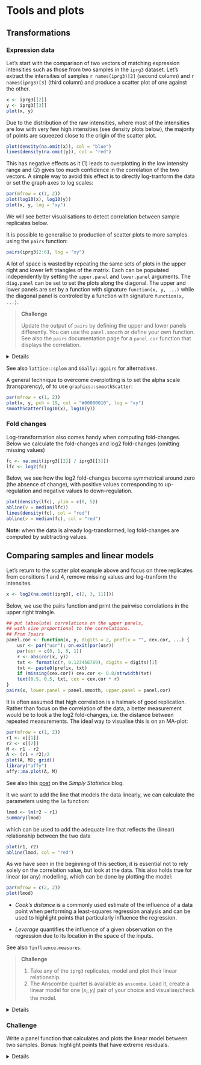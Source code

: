 # Tools and plots

## Transformations

### Expression data

Let's start with the comparison of two vectors of matching expression
intensities such as those from two samples in the `iprg3`
dataset. Let's extract the intensities of samples `r names(iprg3)[2]`
(second column) and `r names(iprg3)[3]` (third column) and produce a
scatter plot of one against the other.

```r
x <- iprg3[[2]]
y <- iprg3[[3]]
plot(x, y)
```

Due to the distribution of the raw intensities, where most of the
intensities are low with very few high intensities (see density plots
below), the majority of points are squeezed close to the origin of the
scatter plot.

```r
plot(density(na.omit(x)), col = "blue")
lines(density(na.omit(y)), col = "red")
```

This has negative effects as it (1) leads to overplotting in the low
intensity range and (2) gives too much confidence in the correlation
of the two vectors. A simple way to avoid this effect is to directly
log-tranform the data or set the graph axes to log scales:

```r
par(mfrow = c(1, 2))
plot(log10(x), log10(y))
plot(x, y, log = "xy")
```

We will see better visualisations to detect correlation between sample
replicates below.

It is possible to generalise to production of scatter plots to more
samples using the `pairs` function:

```r
pairs(iprg3[2:6], log = "xy")
```

A lot of space is wasted by repeating the same sets of plots in the
upper right and lower left triangles of the matrix. Each can be
populated independently by setting the `upper.panel` and `lower.panel`
arguments. The `diag.panel` can be set to set the plots along the
diagonal. The upper and lower panels are set by a function with
signature `function(x, y, ...)` while the diagonal panel is controled
by a function with signature `function(x, ...)`.

> **Challenge**
>
> Update the output of `pairs` by defining the upper and lower panels
> differently. You can use the `panel.smooth` or define your own
> function. See also the `pairs` documentation page for a `panel.cor`
> function that displays the correlation.

<details>
```r
my.panel <- function(x, y, ...) {
	points(x, y, col = "#00000030", ...)
	grid()
	abline(0, 1, col = "red")
}
pairs(iprg3[, 2:5], upper.panel = my.panel, log = "xy")
```
</details>

See also `lattice::splom` and `GGally::ggairs` for alternatives.

A general technique to overcome overplotting is to set the alpha scale
(transparency), of to use `graphics::smoothScatter`:

```r
par(mfrow = c(1, 2))
plot(x, y, pch = 19, col = "#00000010", log = "xy")
smoothScatter(log10(x), log10(y))
```

### Fold changes

Log-transformation also comes handy when computing fold-changes. Below
we calculate the fold-changes and log2 fold-changes (omitting missing
values)

```r
fc <- na.omit(iprg3[[2]] / iprg3[[3]])
lfc <- log2(fc)
```

Below, we see how the log2 fold-changes become symmetrical around zero
(the absence of change), with positive values corresponding to
up-regulation and negative values to down-regulation.

```r
plot(density(lfc), ylim = c(0, 5))
abline(v = median(lfc))
lines(density(fc), col = "red")
abline(v = median(fc), col = "red")
```

**Note**: when the data is already log-transformed, log fold-changes
are computed by subtracting values.

## Comparing samples and linear models

Let's return to the scatter plot example above and focus on three
replicates from consitions 1 and 4, remove missing values and
log-tranform the intensites.


```r
x <- log2(na.omit(iprg3[, c(2, 3, 11)]))
```

Below, we use the pairs function and print the pairwise correlations
in the upper right traingle.

```r
## put (absolute) correlations on the upper panels,
## with size proportional to the correlations.
## From ?pairs
panel.cor <- function(x, y, digits = 2, prefix = "", cex.cor, ...) {
	usr <- par("usr"); on.exit(par(usr))
	par(usr = c(0, 1, 0, 1))
	r <- abs(cor(x, y))
	txt <- format(c(r, 0.123456789), digits = digits)[1]
	txt <- paste0(prefix, txt)
	if (missing(cex.cor)) cex.cor <- 0.8/strwidth(txt)
	text(0.5, 0.5, txt, cex = cex.cor * r)
}
pairs(x, lower.panel = panel.smooth, upper.panel = panel.cor)
```

It is often assumed that high correlation is a halmark of good
replication. Rather than focus on the correlation of the data, a
better measurement would be to look a the log2 fold-changes, i.e. the
distance between repeated measurements. The ideal way to visualise
this is on an MA-plot:


```r
par(mfrow = c(1, 2))
r1 <- x[[1]]
r2 <- x[[2]]
M <- r1 - r2
A <- (r1 + r2)/2
plot(A, M); grid()
library("affy")
affy::ma.plot(A, M)
```

See also this
[post](http://simplystatistics.org/2015/08/12/correlation-is-not-a-measure-of-reproducibility/)
on the *Simply Statistics* blog.

It we want to add the line that models the data linearly, we can
calculate the parameters using the `lm` function:

```r
lmod <- lm(r2 ~ r1)
summary(lmod)
```

which can be used to add the adequate line that reflects the (linear)
relationship between the two data

```r
plot(r1, r2)
abline(lmod, col = "red")
```

As we have seen in the beginning of this section, it is essential not
to rely solely on the correlation value, but look at the data. This
also holds true for linear (or any) modelling, which can be done by
plotting the model:

```r
par(mfrow = c(2, 2))
plot(lmod)
```

* *Cook's distance* is a commonly used estimate of the influence of a
  data point when performing a least-squares regression analysis and
  can be used to highlight points that particularly influence the
  regression.

* *Leverage* quantifies the influence of a given observation on the
  regression due to its location in the space of the inputs.

See also `?influence.measures`.

> **Challenge**
>
> 1. Take any of the `iprg3` replicates, model and plot their linear
>    relationship.
> 2. The Anscombe quartet is available as `anscombe`. Load it, create
>    a linear model for one $(x_i, y_i)$ pair of your choice and
>    visualise/check the model.

<details>
```r
x3 <- anscombe[, 3]
y3 <- anscombe[, 7]
lmod <- lm(y3 ~ x3)
summary(lmod)
par(mfrow = c(2, 2))
plot(lmod)
```
</details>


### Challenge {-}

Write a panel function that calculates and plots the linear model
between two samples. Bonus: highlight points that have extreme
residuals.

<details>
```r
my.panel <- function(x, y, ...) {
	sel <- !is.na(x) & !is.na(y)
	x <- x[sel]
	y <- y[sel]
	lmod <- lm(y ~ x)
	r <- residuals(lmod)/predict(lmod)
	q1 <- quantile(r, 0.01)
	q2 <- quantile(r, 0.99)
	inq <- r > q1 & r < q2
	points(x, y, col = ifelse(inq, "black", "steelblue"))
	grid()
	abline(lmod, col = "red")
}
pairs(log10(iprg3[, 2:5]), upper.panel = my.panel)
```
<details>

## Plots for statistical analyses

### P-value distributions

Let's use the `ALL_bclneg` dataset, that we already have analysed with
`r Biocpkg("limma")` in the *Data* chapter.

Whenever performing a statistical test, it is important to quality
check the distribution of non-adjusted p-values. Below, we see an
enrichment of small p-values, as opposed to a uniform distribution to
be expected under the null hypothesis of absence of changes between
groups.

```r
fvarLabels(ALL_bcrneg)
hist(fData(ALL_bcrneg)$P.Value)
```

The histograms below illustrate [other
distributions](http://varianceexplained.org/statistics/interpreting-pvalue-histogram/)
to beware of.

![](./img/plot_melted-1.png)

Another important visualisation for statistical results are the
*Volcano plots*, that show the relationship between the significance
of the individual tests (adjusted p-values) and their magnitude of the
effect (log2 fold-changes).


### Volcano plot


```r
lfc <- fData(ALL_bcrneg)$logFC
bh <- fData(ALL_bcrneg)$adj.P.Val
plot(lfc, -log10(bh),
	 main = "Volcano plot",
	 xlab = expression(log[2]~fold-change),
	 ylab = expression(-log[10]~adjusted~p-value))
grid()
```

The volcano plot can further be annotated using vertical and
horizontal lines depicting thresholds of interest or points can be
colour-coded based on their interest.

```r
lfc <- fData(ALL_bcrneg)$logFC
bh <- fData(ALL_bcrneg)$adj.P.Val
sign <- abs(lfc) > 1 & bh < 0.01
plot(lfc, -log10(bh),
	 main = "Volcano plot",
	 col = ifelse(sign, "red", "black"),
	 pch = ifelse(sign, 19, 1),
	 xlab = expression(log[2]~fold-change),
	 ylab = expression(-log[10]~adjusted~p-value))
grid()
abline(v = c(-1, 1), lty = "dotted")
abline(h = -log10(0.05), lty = "dotted")
```

It is also possible to identify and label individual points on the
plot using the `identify` function

```r
i <- identify(lfc, -log10(bh), featureNames(ALL_bcrneg))
```

```r
i <- c(713L, 714L, 756L, 2456L, 7081L, 7082L, 7094L, 9823L, 10299L, 10604L)
lfc <- fData(ALL_bcrneg)$logFC
bh <- fData(ALL_bcrneg)$adj.P.Val
sign <- abs(lfc) > 1 & bh < 0.01
plot(lfc, -log10(bh),
	 main = "Volcano plot",
	 col = ifelse(sign, "red", "black"),
	 pch = ifelse(sign, 19, 1),
	 xlab = expression(log[2]~fold-change),
	 ylab = expression(-log[10]~adjusted~p-value))
grid()
abline(v = c(-1, 1), lty = "dotted")
abline(h = -log10(0.05), lty = "dotted")
text(lfc[i], -log10(bh)[i], featureNames(ALL_bcrneg)[i], pos = 2)
```

### Treating the plot as a statistic

From

> Mahbubul Majumder, Heike Hofmann & [Dianne
> Cook](http://www.dicook.org/) (2013) Validation of Visual
> Statistical Inference, Applied to Linear Models, Journal of the
> American Statistical Association, 108:503, 942-956, DOI:
> [10.1080/01621459.2013.808157](https://www.tandfonline.com/doi/full/10.1080/01621459.2013.808157?scroll=top&needAccess=true).


![](./img/uasa_a_808157_o_f0004g.jpg)

**Figure 4** Lineup plot (m = 20) using scatterplots for testing H 0:
β k = 0, where covariate Xk is continuous. One of these plots is the
plot of the actual data, and the remaining are null plots, produced by
simulating data from a null model that assumes H 0 is true. Which plot
is the most different from the others, in the sense that there is the
steepest slope? (The position of the actual data plot is provided in
Section 5.2.) The online version of this figure is in color.


> **Challenge**
>
> Randomise the BCR/ABL and NEG labels in the `ALL_bcrneg` dataset and
> repeat the statistical analysis as described in the *Data*
> chapter. Repeat this 11 times and compare the p-value histograms of
> the actual data and the randomised replicates. Can you spot the
> original data?

<details>
```r
f <- function(x) {
	require("limma")
	## randomlise groups
	fData(x) <- fData(x)[, numeric()]
	x$mol.biol <- sample(x$mol.biol)

	design <- model.matrix(~ 0 + x$mol.biol)
	colnames(design) <- c("BCR.ABL", "NEG")

	## Step1: linear model. lmFit is a wrapper around lm in R
	fit1 <- lmFit(x, design)

	## Step 2: fit contrasts: find genes that respond to estrogen
	contrast.matrix <- makeContrasts(BCR.ABL-NEG, levels = design)
	fit2 <- contrasts.fit(fit1, contrast.matrix)

	## Step3: add empirical Bayes moderation
	fit3 <- eBayes(fit2)

	## Extract results and set them to the feature data
	res <- topTable(fit3, n = Inf)
	res[, "P.Value"]
}

res <- replicate(11, f(ALL_bcrneg))
res <- cbind(res, fData(ALL_bcrneg)$P.Value)
res <- res[, sample(ncol(res))]

par(mfrow = c(3, 4))
tmp <- apply(res, 2, hist, main = "")
```
</details>

## Visualising intersections

Venn and Euler diagrams are popular representation when comparing sets
and their intersection. Two useful R packages to generate such plots
are `r CRANpkg("venneuler")` and `r Githubpkg("js229/Vennerable")`.

We will use the `crc` feature names to generate a test data:

```r
set.seed(123)
x <- replicate(3, sample(featureNames(crc), 35), simplify = FALSE)
names(x) <- LETTERS[1:3]
(v <- Venn(x))
plot(v)
```

The `r CRANpkg("UpSetR")` visualises intersections of sets as a matrix
in which the rows represent the sets and the columns represent their
intersection sizes. For each set that is part of a given intersection,
a black filled circle is placed in the corresponding matrix cell. If a
set is not part of the intersection, a light gray circle is shown. A
vertical black line connects the topmost black circle with the
bottom most black circle in each column to emphasise the column-based
relationships. The size of the intersections is shown as a bar chart
placed on top of the matrix so that each column lines up with exactly
one bar. A second bar chart showing the size of the each set is shown
to the left of the matrix.

We will first make use of the `fromList` function to convert our list
to a `UpSetR` compatible input and then generate the figure:

```r
library("UpSetR")
x2 <- fromList(x)
upset(x2)
```

The following
[tweet](https://twitter.com/ngehlenborg/status/986354574989709312) by
the author of the package illustrates how Venn and upset diagrams
relate to each other.


```r
upset(x2, order.by = "freq")
upset(x2, order.by = "degree")
upset(x2, order.by = c("freq", "degree"))
upset(x2, order.by = c("degree", "freq"))

upset(x2, sets = c("A", "B"))
upset(x2, sets = c("B", "C", "A"), keep.order = TRUE)

upset(x2, group.by = "sets")

## Add set D with a single intersection
x3 <- x2
x3$D <- 0
x3[1, "D"] <- 1
head(x3)

upset(x3)
upset(x3, empty.intersections = "on")
```

Visualising intersections with `UpSetR` shines with more that 4 sets,
as Venn diagrams become practically useless.


### Challenge {-}

Generate a bigger dataset containing 10 sets. Try to generate Venn
and upset diagrams as shown above.


```r
set.seed(123)
x <- replicate(10, sample(featureNames(crc), 35), simplify = FALSE)
names(x) <- LETTERS[1:10]
```

When the number of sets become larger, the options above, as well as
`nsets`, the number of sets (default is 5) and `nintersects`, the
number of intersectios (default is 40) becomes useful.

## Unsupervised learning

In **unsupervised learning** (UML), no labels are provided, and the
learning algorithm focuses solely on detecting structure in unlabelled
input data. One generally differentiates between

- **Clustering**, where the goal is to find homogeneous subgroups
  within the data; the grouping is based on distance between
  observations.

- **Dimensionality reduction**, where the goal is to identify patterns in
  the features of the data. Dimensionality reduction is often used to
  facilitate visualisation of the data, as well as a pre-processing
  method before supervised learning.

UML presents specific challenges and benefits:

- there is no single goal in UML
- there is generally much more unlabelled data available than labelled
  data.

Unsupervised learning techniques are paramount for exploratory data
analysis and visualisation.

## Hierarchical clustering

### How does hierarchical clustering work {-}

**Initialisation**:  Starts by assigning each of the n points its own cluster

**Iteration**

1. Find the two nearest clusters, and join them together, leading to
   n-1 clusters
2. Continue the cluster merging process until all are grouped into a
   single cluster

**Termination:** All observations are grouped within a single cluster.

```r
set.seed(42)
xr <- data.frame(x = rnorm(5),
				 y = rnorm(5))
cls <- c("red", "blue", "orange", "blue", "orange")
cls <- scales::col2hcl(cls, alpha = 0.5)
par(mfrow = c(1, 2))
plot(xr, cex = 3)
text(xr$x, xr$y, 1:5)
plot(xr, cex = 3, col = cls, pch = 19)
text(xr$x, xr$y, 1:5)
```

The results of hierarchical clustering are typically visualised along
a **dendrogram**, where the distance between the clusters is
proportional to the branch lengths.


```r
plot(hcr <- hclust(dist(xr)))
```

In R:

- Calculate the distance using `dist`, typically the Euclidean
  distance.
- Hierarchical clustering on this distance matrix using `hclust`

> Challenge
>
> Apply hierarchical clustering on the `mulvey2015norm` data and
> generate a sample dendrogram using the dedicated `plot` method as
> shown below.

<details>
```r
d <- dist(t(MSnbase::exprs(mulvey2015norm)))
hcl <- hclust(d)
hcl
plot(hcl, main = "Mulvey et al. 2016")
```
</details>

### Defining clusters {-}

After producing the hierarchical clustering result, we need to *cut
the tree (dendrogram)* at a specific height to defined the
clusters. For example, on our test dataset above, we could decide to
cut it at a distance around 15, that would produce 3 clusters, namely
the XEN samples, the late time points 72 and 48 hours, and the early
time points.

```r
plot(hcl)
abline(h = 15, col = "red")
```

In R we can us the `cutree` function to

- cut the tree at a specific height: `cutree(hcl, h = 15)`
- cut the tree to get a certain number of clusters: `cutree(hcl, k = 3)`

> Challenge
>
> - Cut the hierarchical clustering result at a height to obtain
>   4 clusters by setting `h`.
>
> - Cut the hierarchical clustering result at a height to obtain
>   4 clusters by setting directly `k`, and verify that both provide
>   the same results.
>
> - What happens if we wanted to obtain 5 clusters.

<details>
```r
plot(hcl)
abline(h = 11, col = "red")
cutree(hcl, k = 4)
cutree(hcl, h = 11)
identical(cutree(hcl, k = 4), cutree(hcl, h = 11))
plot(hcl, labels = cutree(hcl, k = 4))
```
</details>

For more advanced dendrogram visualisations, see `r CRANpkg("dendextend")`.

### Effect of distance and clustering algorithm {-}

It is important to highlight that the type of distance and the type of
clustering algorithms will affect the result. Let's observe how using
the euclidean or Pearson correlation distances between expression
profiles can fundamentally change the results.

```r
## toy example: 3 genes, 5 samples from Olga Vitek
gene1 <- c(1, 6, 2, 4, 7)
gene2 <- gene1 + 4
gene3 <- gene2/3 + c(0, 2, 0, 4, 0)
e <- rbind(gene1, gene2, gene3)
dimnames(e) <- list(paste0("gene", 1:3),
					paste0("sample", 1:5))
e
matplot(t(e), type = "b", xlab = "Samples", ylab = "Expression")
```

```r
library("bioDist")
par(mfrow = c(1, 2))
plot(hclust(euc(e)), main = "Euclidean distane")
plot(hclust(cor.dist(e)), main = "Pearson correlational distance")
```

Many of the machine learning methods that are regularly used are
sensitive to difference scales. This applies to unsupervised methods
as well as supervised methods. Below, we show how centering and
scaling the data (row-wise, hence the transposition) affects the
euclidean distance but not the Pearson correlation distance.

```r
e2 <- t(scale(t(e)))
## or manually
## e2 <- (e - rowMeans(e)) / genefilter::rowSds(e)
matplot(t(e2), type = "b", xlab = "Samples", ylab = "Expression")
par(mfrow = c(2, 2))
plot(hclust(euc(e)), main = "Euclidean distance")
plot(hclust(euc(e2)), main = "Euclidean distance (scaled/centred)")
plot(hclust(cor.dist(e)), main = "Pearson correlational distance")
plot(hclust(cor.dist(e2)), main = "Pearson correlational distance (scaled/centred)")
```

Finally, the clustering method itself (the `method` argument in
`hclust`) will also influence the results:

```r
ALL_sign <- ALL_bcrneg[fData(ALL_bcrneg)$adj.P.Val < 0.005, ]
par(mfrow = c(1, 3))
plot(hclust(dist(ALL_sign), method = "complete"))
plot(hclust(dist(ALL_sign), method = "single"))
plot(hclust(dist(ALL_sign), method = "average"))
```

### Challenge {-}

Produce a hierarchical cluster showing relations between mean
organelle profiles from the `hlm` data, such as shown below. To
colour the labels, convert the `hclust` object to a dendrogram with
`as.dendrogram` and set the label colours using `set(dendrogram,
"labels_colors", col_vector))` from the
[`dendextend`](https://github.com/talgalili/dendextend/) package.

```r
par(mar = c(15, 3, 0, 0))
pRoloc::mrkHClust(hlm)
```

<details>
```r
x <- exprs(hlm)
cm <- by(x, fData(hlm)$markers, colMeans)
x <- do.call(rbind, as.list(cm))
plot(hclust(dist(x)))
```
</details>

## k-means clustering

The k-means clustering algorithms aims at partitioning *n*
observations into a fixed number of *k* clusters. The algorithm will
find homogeneous clusters.

In R, we use

```r
stats::kmeans(x, centers = 3, nstart = 10)
```

where

- `x` is a numeric data matrix
- `centers` is the pre-defined number of clusters
- the k-means algorithm has a random component and can be repeated
  `nstart` times to improve the returned model

> Challenge:
>
> - Run the k-means algorithm on the reduce `hlm` spatial proteomics
>   dataset, save the results in a new variable `cl`, and explore its
>   output when printed. Set the number of clusters to be the number
>   of annotated sub-cellular niches.
>
> - The actual results of the algorithms, i.e. the cluster membership
>   can be accessed in the `clusters` element of the clustering result
>   output. Use it to colour the inferred clusters to generate a
>   figure like that shown below.

<details>
```r
cl <- kmeans(MSnbase::exprs(hlm), length(getMarkerClasses(hlm)), nstart = 10)
pairs(MSnbase::exprs(hlm)[, c(1, 3, 5, 9)], col = cl$cluster)
```
</details>

### How does k-means work {-}

Below, we use a manually generated dataset with 3 clusters.

**Initialisation**: randomly assign class membership

```r
set.seed(123)
x <- data.frame(x = rnorm(100, 5, 4),
		y = rnorm(100, 5, 4))
init <- sample(3, nrow(x), replace = TRUE)
plot(x, col = init)
```

**Iteration**:

1. Calculate the centre of each subgroup as the average position of
   all observations is that subgroup.
2. Each observation is then assigned to the group of its nearest
   centre.

It's also possible to stop the algorithm after a certain number of
iterations, or once the centres move less than a certain distance.

```r
par(mfrow = c(1, 2))
plot(x, col = init)
centres <- sapply(1:3, function(i) colMeans(x[init == i, ], ))
centres <- t(centres)
points(centres[, 1], centres[, 2], pch = 19, col = 1:3)

tmp <- dist(rbind(centres, x))
tmp <- as.matrix(tmp)[, 1:3]

ki <- apply(tmp, 1, which.min)
ki <- ki[-(1:3)]

plot(x, col = ki)
points(centres[, 1], centres[, 2], pch = 19, col = 1:3)
```

**Termination**: Repeat iteration until no point changes its cluster
membership.

![k-means convergence (credit Wikipedia)](https://upload.wikimedia.org/wikipedia/commons/e/ea/K-means_convergence.gif)

### Model selection  {-}

Due to the random initialisation, one can obtain different clustering
results. When k-means is run multiple times, the best outcome,
i.e. the one that generates the smallest *total within cluster sum of
squares (SS)*, is selected. The total within SS is calculated as:

For each cluster results:

- for each observation, determine the squared euclidean distance from
  observation to centre of cluster
- sum all distances

Note that this is a **local minimum**; there is no guarantee to obtain
a global minimum.


Below, we see that if we repeat k-means on our `x` data multiple
times, setting the number of iterations to 1 or greater and check
whether you repeatedly obtain the same results.


<details>
```r
cl1 <- kmeans(x, centers = 3, nstart = 10)
cl2 <- kmeans(x, centers = 3, nstart = 10)
table(cl1$cluster, cl2$cluster)

cl3 <- kmeans(x, centers = 3, nstart = 1)
cl4 <- kmeans(x, centers = 3, nstart = 1)
table(cl3$cluster, cl4$cluster)

```
</details>

### How to determine the number of clusters  {-}

1. Run k-means with `k=1`, `k=2`, ..., `k=n`
2. Record total within SS for each value of k.
3. Choose k at the *elbow* position, as illustrated below.

```r
ks <- 5:20
x <- MSnbase::exprs(hlm)
tot_within_ss <- sapply(ks, function(k) {
	cl <- kmeans(x, k, nstart = 10)
	cl$tot.withinss
})
plot(ks, tot_within_ss, type = "b",
	 ylab = "Total within squared distances",
	 xlab = "Values of k tested")
```

There exists other metrics, other than the total within cluster sum of
squares that can be applied, such as the gap statistic (see
`cluster::clusGap`), or the Akaike (AIC) and Bayesian (BIC)
information criteria.

### Challenge {-}

Let's use what we have learned to cluster the `r nrow(mulvey2015norm)`
proteins from the `mulvey2015norm` data in 16 clusters.

1. Use k-means to cluster the `mulvey2015norm` data, setting `centers
   = 20`. Make sure you repeat the clustering more than once (setting
   `nstart`).

2. To plot the expression profiles for the 20 clusters, I suggest to
   use `gplot2`. Do do so, create a `r nrow(mulvey2015norm)` proteins
   by `r ncol(mulvey2015norm)` sample dataframe (or tibble), appending
   the protein accession numbers (from the feature data - you can use
   the `MSnbase::ms2df` helper function) and cluster numbers as 2
   additional columns.

3. Use `gather` to transform the data in a long format.

4. Use `ggplot2` to reproduce the figure below. Optional: use
   `stat_summary` to add a mean profile for each cluster of proteins.

![kmeans clustering on `mulvey2015norm`](./img/kmeans-mulvey-2.png)

<details>
```r
library("pRolocdata")
data(mulvey2015norm)

cl <- kmeans(MSnbase::exprs(mulvey2015norm),
			 centers = 16, nstart = 10, iter.max = 50)

x <- ms2df(mulvey2015norm, fcol = "Accession")
x[["cluster"]] <- cl$cluster
tb <- gather(x, key = sample, value = expression,
			 -cluster, -Accession) %>%
	as_tibble

## Check dimensions
stopifnot(nrow(tb) == prod(dim(mulvey2015norm)))

pd <- pData(mulvey2015norm)
tb$time <- pd[tb[["sample"]], "times"]
tb$rep <- pd[tb[["sample"]], "rep"]

## Plotting
kmp <- ggplot(data = tb,
			  aes(x = paste(time, rep), y = expression,
				  group = Accession, colour = as.factor(cluster))) +
	geom_line() +
	facet_wrap(~ cluster) +
	theme(legend.position = "none") +
	scale_x_discrete("Time course")

kmp2 <- kmp +
	stat_summary(aes(group = cluster),
				 fun.y = mean, geom = "line",
				 colour = "black")
```
</details>

## Principal component analysis (PCA)

**Dimensionality reduction** techniques are widely used and versatile
techniques that can be used to:

- find structure in features
- pre-processing for other ML algorithms, and
- aid in visualisation.

The basic principle of dimensionality reduction techniques is to
transform the data into a new space that summarise properties of the
whole data set along a reduced number of dimensions. These are then
ideal candidates used to visualise the data along these reduced number
of informative dimensions.

### How does it work {-}

Principal Component Analysis (PCA) is a technique that transforms the
original n-dimensional data into a new n-dimensional space.

- These new dimensions are linear combinations of the original data,
  i.e.  they are composed of proportions of the original variables.
- Along these new dimensions, called principal components, the data
  expresses most of its variability along the first PC, then second,
  ...
- Principal components are orthogonal to each other,
  i.e. non-correlated.


```r
set.seed(1)
xy <- data.frame(x = (x <- rnorm(50, 2, 1)),
				 y = x + rnorm(50, 1, 0.5))
pca <- prcomp(xy)

z <- cbind(x = c(-1, 1), y = c(0, 0))
zhat <- z %*% t(pca$rotation[, 1:2])
zhat <- scale(zhat, center = colMeans(xy), scale = FALSE)
par(mfrow = c(1, 3))
plot(xy, main = "Orignal data (2 dimensions)")
plot(xy, main = "Orignal data with PC1")
abline(lm(y ~ x, data = data.frame(zhat - 10)), lty = "dashed")
grid()
plot(pca$x, main = "Data in PCA space")
grid()
```

In R, we can use the `prcomp` function.

Let's apply PCA on the `mulvey2015norm` samples.

```r
pca <- prcomp(MSnbase::exprs(t(mulvey2015norm)))
summary(pca)
```

A summary of the `prcomp` output shows that along PC1 along, we are
able to retain about 75% of the total variance in the data.

### Visualisation {-}

A **biplot** features all original points re-mapped (rotated) along the
first two PCs as well as the original features as vectors along the
same PCs.

```r
biplot(pca)
```

Feature vectors that are in the same direction in PC space are also
correlated in the original data space. This can be seen below when
running PCA on the protein (rather than the samples).

```r
biplot(prcomp(MSnbase::exprs(mulvey2015norm)))
```

One important piece of information when using PCA is the proportion of
variance explained along the PCs, in particular when dealing with high
dimensional data, as PC1 and PC2 (that are generally used for
visualisation), might only account for an insufficient proportion of
variance to be relevant on their own.

In the code chunk below, I extract the standard deviations from the
PCA result to calculate the variances, then obtain the percentage of
and cumulative variance along the PCs.

```r
var <- pca$sdev^2
(pve <- var/sum(var))
cumsum(pve)
```

> Challenge
>
> - Repeat the PCA analysis above, reproducing the biplot and
>   preparing a barplot of the percentage of variance explained by
>   each PC.
>
> - It is often useful to produce custom figures using the data
>   coordinates in PCA space, which can be accessed as `x` in the
>   `prcomp` object. Reproduce the PCA plots below, along PC1 and PC2
>   and PC3 and PC4 respectively.

```r
par(mfrow = c(1, 2))
plot(pca$x[, 1:2], col = mulvey2015norm$times)
plot(pca$x[, 3:4], col = mulvey2015norm$times)
```

<details>
```r
par(mfrow = c(1, 2))
plot(pca$x[, 1:2], col = mulvey2015norm$times)
plot(pca$x[, 3:4], col = mulvey2015norm$times)
```
</details>

### Data pre-processing {-}

We haven't looked at other `prcomp` parameters, other that the first
one, `x`. There are two other ones that are or importance, in
particular in the light of the section on pre-processing above, which
are `center` and `scale.`. The former is set to `TRUE` by default,
while the second one is set the `FALSE`.

<details>

**Example** Repeat the analysis comparing the need for scaling on the
`mtcars` dataset, but using PCA instead of hierarchical
clustering. When comparing the two.

```r
par(mfrow = c(1, 2))
biplot(prcomp(mtcars, scale = FALSE), main = "No scaling")  ## 1
biplot(prcomp(mtcars, scale = TRUE), main = "With scaling") ## 2
```

Without scaling, `disp` and `hp` are the features with the highest
loadings along PC1 and 2 (all others are negligible), which are also
those with the highest units of measurement. Scaling removes this
effect.

</details>

### Final comments on PCA {-}

Real datasets often come with **missing values**. In R, these should
be encoded using `NA`. Unfortunately, standard PCA cannot deal with
missing values, and observations containing `NA` values will be
dropped automatically. This is a viable solution only when the
proportion of missing values is low. Alternatively, the *NIPALS*
(non-linear iterative partial least squares) implementation does
support missing values (see `nipals::nipals`).

Finally, we should be careful when using categorical data in any of
the unsupervised methods described above. Categories are generally
represented as factors, which are encoded as integer levels, and might
give the impression that a distance between levels is a relevant
measure (which it is not, unless the factors are ordered). In such
situations, categorical data can be dropped, or it is possible to
encode categories as binary **dummy variables**. For example, if we
have 3 categories, say `A`, `B` and `C`, we would create two dummy
variables to encode the categories as:

```r
dfr <- data.frame(x = c(1, 0, 0),
				  y = c(0, 1, 0))
rownames(dfr) <- LETTERS[1:3]
dfr
```

so that the distance between each category are approximately equal to 1.

### Challenge {-}

Produce the PCA plot for the `ALL_bcrneg` samples, and annotate the
`NEG` and `BCR/ABL` samples on the plot. Do you think that the two
first components offer enough resolution?

<details>

```r
pca <- prcomp(t(MSnbase::exprs(ALL_bcrneg)), scale = TRUE, center = TRUE)
plot(pca$x[, 1:2], col = ALL_bcrneg$mol.bio, cex = 2)
legend("bottomright", legend = unique(ALL_bcrneg$mol.bio),
	   pch = 1, col = c("black", "red"), bty = "n")
text(pca$x[, 1], pca$x[, 2], sampleNames(ALL_bcrneg), cex = 0.8)

par(mfrow = c(1, 2))
barplot(pca$sdev^2/sum(pca$sdev^2),
		xlab="Principle component",
		ylab="% of variance")

barplot(cumsum(pca$sdev^2/sum(pca$sdev^2) ),
		xlab="Principle component",
		ylab="Pumulative % of variance")

## Conclusion: the two first principle components are insufficient
```
</details>

Repeat the kmeans clustering analysis on the `hml` data above and
visualise the results on a PCA plot.

<details>
```r
cl <- kmeans(MSnbase::exprs(hlm), length(getMarkerClasses(hlm)), nstart = 10)
pca <- prcomp(MSnbase::exprs(hlm), scale = TRUE, center = TRUE)
plot(pca$x[, 1:2], col = cl$cluster)
```
</details>


Produce a PCA with the proteins of the complete `hyperLopit2015`
experiment. Label the results using `final.assignment` feature
variable (corresponding to the proteins assignment to they
sub-cellular localisation) and scale to size of the points based on
the assignment scores available in the `svm.score` feature variable
(this might need to transform the scores to make differences
visisble).

<details>
```r
x <- prcomp(MSnbase::exprs(hyperLOPIT2015))
plot(x$x[, 1:2],
	 pch = ifelse(fData(hyperLOPIT2015)$final.assignment == "unknown", 1, 19),
	 col = as.factor(fData(hyperLOPIT2015)$final.assignment),
	 cex = exp(fData(hyperLOPIT2015)$svm.score) - 1)
```
</details>


## t-Distributed Stochastic Neighbour Embedding

[t-Distributed Stochastic Neighbour Embedding](https://lvdmaaten.github.io/tsne/) (t-SNE)
is a *non-linear* dimensionality reduction technique, i.e. that
different regions of the data space will be subjected to different
transformations. t-SNE will compress small distances, thus bringing
close neighbours together, and will ignore large distances. It is
particularly well suited
for
[very high dimensional data](https://distill.pub/2016/misread-tsne/).

In R, we can use the `Rtsne` function from the `r CRANpkg("Rtsne")`.

The algorithm is stochastic, and will produce different results at
each repetition.

### Parameter tuning {-}

t-SNE has two important parameters that can substantially influence
the clustering of the data

- **Perplexity**: balances global and local aspects of the data.
- **Iterations**: number of iterations before the clustering is
  stopped.

It is important to adapt these for different data. The figure below
shows a 5032 by 20 dataset that represent protein sub-cellular
localisation.

![Effect of different perplexity and iterations when running t-SNE](https://raw.githubusercontent.com/lgatto/visualisation/master/figure/tsnesplots-1.png)

As a comparison, below are the same data with PCA (left) and t-SNE
(right).

![](https://raw.githubusercontent.com/lgatto/visualisation/master/figure/tsneex-1.png)

> **Challenge**
>
> Apply PCA and t-SNE to a data set (for example the `hyperLOPIT2015`
> or `hlm` data).

<details>
```r
library("Rtsne")
pca <- prcomp(MSnbase::exprs(hlm), scale = TRUE, center = TRUE)
rtsne <- Rtsne(MSnbase::exprs(hlm))

par(mfrow = c(1, 2))
plot(pca$x[, 1:2], main = "PCA")
plot(rtsne$Y[, 1:2], main = "t-SNE")
```
</details>

## The curse of dimensionality

There is one very well documented feature of high dimension data,
known as the curse of dimensionality. When the numbers of dimensions
increase, data become increasingly sparse, the definition of distance
or density becomes difficult to define and more and more points become
outliers.

Below, we demonstrate how the number of outliers increases with the
number of dimenstion ([source](https://lgatto.github.io/curse-dimensionality/)):

> The simulation generates N points in hypercubes of d dimensions and
> counts how many of those points are outliers, defined as being in
> the 1% outer shell of the space. In 1 dimension, we have 1% of the
> uniformely distributed points that are outliers. In 50 dimension,
> there are already 60% of the points that are outliers; in 100
> dimensions, almost 90% of the points are outliers.

```r
d <- 1:200
N <- 1000
dat <- lapply(d, function(i) replicate(i, runif(N)))

nout <- function(m) mean(apply(m, 1, function(i) any(i < 0.01 | i > 0.99)))

res <- sapply(dat, nout)

plot(res, type = "l",
	 xlab = "Number of dimensions",
	 ylab = "Proportion of 1% outliers",
	 main = "Curse of Dimensionality")
grid()
```

From

> Jianqing Fan, Fang Han, Han Liu; Challenges of Big Data analysis,
> National Science Review, Volume 1, Issue 2, 1 June 2014, Pages
> 293–314,
> [https://doi.org/10.1093/nsr/nwt032](https://academic.oup.com/nsr/article/1/2/293/1397586).

### As the number of (noisy) proteins increases, signal may be lost {-}

- Simulate n = 100 observations from 2 classes.
- Each observation is a point in m = 2, 40, 200, 1000 dimensions.
- Only first 10 dimensions are informative.
- Plot first 2 principle components.
- Informative data should show a good separation between the two
  classes.

![](./img/fan-nsr-1.png)

### Spurious correlations may arise {-}

- Simulate = 60 observations.
- Each observation is in d = 800, 6400 dimensions
- Left: max absolute correlation the first dimension and any other
  dimension
- Right: max absolute correlation the first dimension and a linear
  combination of any 4

![](./img/fan-nsr-2.png)

See [this](https://www.nature.com/articles/nri.2017.150) comment
scientific correspondance for a recent discussion related to flow and
mass cytometry data.

## PCA loadings vs differential expression

Let's now compare the PCA loadings as calculated above and the
p-values. As we can see below, large loadings may or may not
correspond to small p-values.

```r
pca <- prcomp(t(MSnbase::exprs(ALL_bcrneg)), scale = TRUE, center = TRUE)
par(mfrow = c(1, 2))
plot(pca$x[,1:2], col = ALL_sign$mol.biol, pch = 19)
legend("bottomleft", legend = unique(ALL_sign$mol.biol),
	   col = 1:2, pch = 19, bty = "n")
smoothScatter(pca$rotation[, 1], fData(ALL_bcrneg)$adj.P.Val,
			  xlab = "PCA Loading", ylab = "Adjusted p-values")
```

Let's now repeat the same camparison, focusing on differentially
expressed genes.

```r
table(sign <- fData(ALL_bcrneg)$adj.P.Val < 0.05)
ALL_sign <- ALL_bcrneg[sign, ]
pca_sign <- prcomp(t(MSnbase::exprs(ALL_sign)), center = TRUE, scale = TRUE)
```

Below, we see that there is better separation when we focus on
differentially expressed genes and better consistency between p-values
and loadings. However we can't do this in practice!

```r
par(mfrow = c(1, 2))
plot(pca_sign$x[,1:2], col = ALL_sign$mol.biol, pch = 19)
legend("bottomleft", legend = unique(ALL_sign$mol.biol),
	   col = 1:2, pch = 19, bty = "n")
plot(pca_sign$rotation[, 1], fData(ALL_sign)$adj.P.Val,
	 xlab = "PCA Loading", ylab = "Adjusted p-values")
```

## Heatmaps

```r
heatmap(MSnbase::exprs(mulvey2015norm))
```

A heatmap is composed of two hierarchical clusters (one along the
rows, one along the columns, leading to their re-ordering based on
their similarity) and a intensity matrix. Each of these components is
subject to parameters and options.

As we have seen above, the distance used for clustering can have a
substantial effect on the results, which is conformed below.

```r
heatmap(MSnbase::exprs(mulvey2015norm), distfun = cor.dist)
```

Another important argument, `scale` controls whether rows, columns or
none are scaled. Let's re-use the toy data from the hierarchical
clustering section below.

```r
heatmap(e, scale = "none", main = "No scaling")
heatmap(e, scale = "row", main = "Scaling along rows")
heatmap(e, scale = "column", main = "Scaling along columns")
```

Based on the caveats above, it is essential to present and interpret
heatmaps with great care. It is of course possible to use any type of
data, not only expression data, to build a heatmap.

There exists several packages that allow to produce heatmaps with
various levels of sophistication, such as `heatmap.2` from the `r
CRANpkg("gplots")` package, the `r Biocpkg("Heatplus")` package, or
the `r Biocpkg("ComplexHeatmap")` packages (full documentation
[here](https://jokergoo.github.io/ComplexHeatmap-reference/book/index.html)),
demonstrated below.

```r
library("ComplexHeatmap")
x <- MSnbase::exprs(mulvey2015norm)
hcl <- hclust(dist(x))
cl <- cutree(hcl, k = 12)
ha1 <- HeatmapAnnotation(time = factor(mulvey2015norm$time))
ha2 <- HeatmapAnnotation(boxplot = anno_boxplot(x))
ha3 <- rowAnnotation(cluster = factor(cl))
Heatmap(x,
		top_annotation = ha1,
		bottom_annotation = ha2,
		column_names_gp = gpar(fontsize = 8),
		row_names_gp = gpar(fontsize = 3)) + ha3
```

Finally, the `r Githubpkg("talgalili/heatmaply")` and
`r Githubpkg("rstudio/d3heatmap")` packages can be used to
generate interactive heatmaps.

```r
library("heatmaply")
heatmaply(MSnbase::exprs(hlm)[1:100, ])
```

```r
heatmaply(MSnbase::exprs(hlm)[1:100, ],
		  RowSideColors = as.factor(fData(hlm)$markers[1:100]))
```

```r
library("d3heatmap")
d3heatmap(MSnbase::exprs(hlm))
```

Reference:

> Key M. *A tutorial in displaying mass spectrometry-based proteomic
> data using heat maps*. BMC Bioinformatics. 2012;13 Suppl
> 16:S10. doi:
> [10.1186/1471-2105-13-S16-S10](https://doi.org/10.1186/1471-2105-13-S16-S10). Epub
> 2012 Nov 5. Review. PMID: 23176119; PMCID: PMC3489527.
